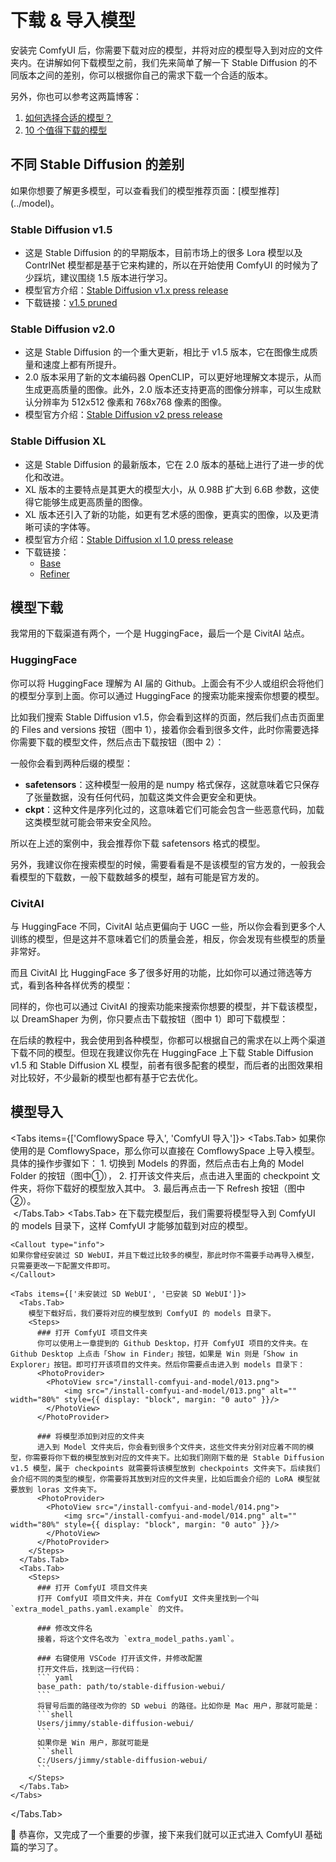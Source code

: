 
# 下载 & 导入模型

安装完 ComfyUI 后，你需要下载对应的模型，并将对应的模型导入到对应的文件夹内。在讲解如何下载模型之前，我们先来简单了解一下 Stable Diffusion 的不同版本之间的差别，你可以根据你自己的需求下载一个合适的版本。

另外，你也可以参考这两篇博客：
1. [如何选择合适的模型？](https://www.comflowy.com/zh-CN/blog/how-to-choose-a-model)
2. [10 个值得下载的模型](https://www.comflowy.com/zh-CN/blog/ten-models-worth-downloading)

## 不同 Stable Diffusion 的差别

<Callout type="info">
  如果你想要了解更多模型，可以查看我们的模型推荐页面：[模型推荐](../model)。
</Callout>

### Stable Diffusion v1.5
- 这是 Stable Diffusion 的的早期版本，目前市场上的很多 Lora 模型以及 ContrlNet 模型都是基于它来构建的，所以在开始使用 ComfyUI 的时候为了少踩坑，建议围绕 1.5 版本进行学习。
- 模型官方介绍：[Stable Diffusion v1.x press release](https://stability.ai/blog/stable-diffusion-public-release)
- 下载链接：[v1.5 pruned](https://huggingface.co/runwayml/stable-diffusion-v1-5/resolve/main/v1-5-pruned.safetensors?download=true)

### Stable Diffusion v2.0
- 这是 Stable Diffusion 的一个重大更新，相比于 v1.5 版本，它在图像生成质量和速度上都有所提升。
- 2.0 版本采用了新的文本编码器 OpenCLIP，可以更好地理解文本提示，从而生成更高质量的图像。此外，2.0 版本还支持更高的图像分辨率，可以生成默认分辨率为 512x512 像素和 768x768 像素的图像。
- 模型官方介绍：[Stable Diffusion v2 press release](https://stability.ai/blog/stable-diffusion-v2-release)

### Stable Diffusion XL
- 这是 Stable Diffusion 的最新版本，它在 2.0 版本的基础上进行了进一步的优化和改进。
- XL 版本的主要特点是其更大的模型大小，从 0.98B 扩大到 6.6B 参数，这使得它能够生成更高质量的图像。
- XL 版本还引入了新的功能，如更有艺术感的图像，更真实的图像，以及更清晰可读的字体等。
- 模型官方介绍：[Stable Diffusion xl 1.0 press release](https://stability.ai/news/stable-diffusion-sdxl-1-announcement)
- 下载链接：
  - [Base](https://huggingface.co/stabilityai/stable-diffusion-xl-base-1.0/resolve/main/sd_xl_base_1.0_0.9vae.safetensors?download=true)
  - [Refiner](https://huggingface.co/stabilityai/stable-diffusion-xl-refiner-1.0/resolve/main/sd_xl_refiner_1.0.safetensors?download=true)

## 模型下载 

我常用的下载渠道有两个，一个是 HuggingFace，最后一个是 CivitAI 站点。

### HuggingFace

你可以将 HuggingFace 理解为 AI 届的 Github。上面会有不少人或组织会将他们的模型分享到上面。你可以通过 HuggingFace 的搜索功能来搜索你想要的模型。

比如我们搜索 Stable Diffusion v1.5，你会看到这样的页面，然后我们点击页面里的 Files and versions 按钮（图中 1），接着你会看到很多文件，此时你需要选择你需要下载的模型文件，然后点击下载按钮（图中 2）：
<br/>
<PhotoProvider>
  <PhotoView src="/install-comfyui-and-model/010.png">
      <img src="/install-comfyui-and-model/010.png" alt="" className='rounded-lg'/>
  </PhotoView>
</PhotoProvider>

一般你会看到两种后缀的模型：

- **safetensors**：这种模型一般用的是 numpy 格式保存，这就意味着它只保存了张量数据，没有任何代码，加载这类文件会更安全和更快。
- **ckpt**：这种文件是序列化过的，这意味着它们可能会包含一些恶意代码，加载这类模型就可能会带来安全风险。

所以在上述的案例中，我会推荐你下载 safetensors 格式的模型。

另外，我建议你在搜索模型的时候，需要看看是不是该模型的官方发的，一般我会看模型的下载数，一般下载数越多的模型，越有可能是官方发的。

### CivitAI

与 HuggingFace 不同，CivitAI 站点更偏向于 UGC 一些，所以你会看到更多个人训练的模型，但是这并不意味着它们的质量会差，相反，你会发现有些模型的质量非常好。

而且 CivitAI 比 HuggingFace 多了很多好用的功能，比如你可以通过筛选等方式，看到各种各样优秀的模型：
<br/>
<PhotoProvider>
  <PhotoView src="/install-comfyui-and-model/011.png">
      <img src="/install-comfyui-and-model/011.png" alt="" className='rounded-lg'/>
  </PhotoView>
</PhotoProvider>

同样的，你也可以通过 CivitAI 的搜索功能来搜索你想要的模型，并下载该模型，以 DreamShaper 为例，你只要点击下载按钮（图中 1）即可下载模型：
<br/>
<PhotoProvider>
  <PhotoView src="/install-comfyui-and-model/012.png">
      <img src="/install-comfyui-and-model/012.png" alt="" className='rounded-lg'/>
  </PhotoView>
</PhotoProvider>

<Callout type="warning" emoji="⚠️">
  在后续的教程中，我会使用到各种模型，你都可以根据自己的需求在以上两个渠道下载不同的模型。但现在我建议你先在 HuggingFace 上下载 Stable Diffusion v1.5 和 Stable Diffusion XL 模型，前者有很多配套的模型，而后者的出图效果相对比较好，不少最新的模型也都有基于它去优化。
</Callout>

## 模型导入

<Tabs items={['ComflowySpace 导入', 'ComfyUI 导入']}>
  <Tabs.Tab>
    如果你使用的是 ComflowySpace，那么你可以直接在 ComflowySpace 上导入模型。具体的操作步骤如下：
    1. 切换到 Models 的界面，然后点击右上角的 Model Folder 的按钮（图中①），
    2. 打开该文件夹后，点击进入里面的 checkpoint 文件夹，将你下载好的模型放入其中。
    3. 最后再点击一下 Refresh 按钮（图中②）。
    <br/>
    <PhotoProvider>
      <PhotoView src="/install-comfyui-and-model/023.png">
          <img src="/install-comfyui-and-model/023.png" alt="" className='rounded-lg'/>
      </PhotoView>
    </PhotoProvider>
  </Tabs.Tab>
  <Tabs.Tab>
    在下载完模型后，我们需要将模型导入到 ComfyUI 的 models 目录下，这样 ComfyUI 才能够加载到对应的模型。

    <Callout type="info">
    如果你曾经安装过 SD WebUI，并且下载过比较多的模型，那此时你不需要手动再导入模型，只需要更改一下配置文件即可。
    </Callout>

    <Tabs items={['未安装过 SD WebUI', '已安装 SD WebUI']}>
      <Tabs.Tab>
        模型下载好后，我们要将对应的模型放到 ComfyUI 的 models 目录下。
        <Steps>
          ### 打开 ComfyUI 项目文件夹
          你可以使用上一章提到的 Github Desktop，打开 ComfyUI 项目的文件夹。在 Github Desktop 上点击「Show in Finder」按钮，如果是 Win 则是「Show in Explorer」按钮。即可打开该项目的文件夹。然后你需要点击进入到 models 目录下：
          <PhotoProvider>
            <PhotoView src="/install-comfyui-and-model/013.png">
                <img src="/install-comfyui-and-model/013.png" alt="" width="80%" style={{ display: "block", margin: "0 auto" }}/>
            </PhotoView>
          </PhotoProvider>

          ### 将模型添加到对应的文件夹
          进入到 Model 文件夹后，你会看到很多个文件夹，这些文件夹分别对应着不同的模型，你需要将你下载的模型放到对应的文件夹下。比如我们刚刚下载的是 Stable Diffusion v1.5 模型，属于 checkpoints 就需要将该模型放到 checkpoints 文件夹下。后续我们会介绍不同的类型的模型，你需要将其放到对应的文件夹里，比如后面会介绍的 LoRA 模型就要放到 loras 文件夹下。
          <PhotoProvider>
            <PhotoView src="/install-comfyui-and-model/014.png">
                <img src="/install-comfyui-and-model/014.png" alt="" width="80%" style={{ display: "block", margin: "0 auto" }}/>
            </PhotoView>
          </PhotoProvider>
        </Steps>
      </Tabs.Tab>
      <Tabs.Tab>
        <Steps>
          ### 打开 ComfyUI 项目文件夹
          打开 ComfyUI 项目文件夹，并在 ComfyUI 文件夹里找到一个叫 `extra_model_paths.yaml.example` 的文件。
          
          ### 修改文件名
          接着，将这个文件名改为 `extra_model_paths.yaml`。
          
          ### 右键使用 VSCode 打开该文件，并修改配置
          打开文件后，找到这一行代码：
          ``` yaml
          base_path: path/to/stable-diffusion-webui/ 
          ```
          将冒号后面的路径改为你的 SD webui 的路径。比如你是 Mac 用户，那就可能是：
          ```shell
          Users/jimmy/stable-diffusion-webui/
          ```
          如果你是 Win 用户，那就可能是 
          ```shell
          C:/Users/jimmy/stable-diffusion-webui/
          ```
        </Steps>
      </Tabs.Tab>
    </Tabs>
  </Tabs.Tab>
</Tabs>

🎉 恭喜你，又完成了一个重要的步骤，接下来我们就可以正式进入 ComfyUI 基础篇的学习了。

<Subscribe />